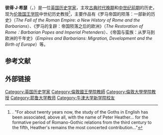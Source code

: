 {{Infobox academic
| honorific_prefix   = <!-- see [[MOS:CREDENTIAL|MOS:CREDENTIAL]] and [[MOS:HONORIFIC|MOS:HONORIFIC]] -->
| name               = Peter Heather
| honorific_suffix   = 
| image              = 
| image_size         = 
| alt                = 
| caption            = 
| native_name        = 
| native_name_lang   = 
| birth_name         = <!-- use only if different from full/othernames -->
| birth_date        = {{birth date and age|1960|06|08|df=y}}
| birth_place       = 英国[[北爱尔兰|北爱尔兰]]
| death_date         = 
| death_place        = 
| death_cause        = 
| nationality        = {{UK}}
| citizenship        = 
| other_names        = 
| occupation         = 
| period             = 
| known_for          = 
| home_town          = 
| title              = 
| boards             = <!--board or similar positions extraneous to main occupation-->
| spouse             = 
| partner            = 
| children           = 
| parents            = 
| relatives          = 
| awards             =
| website            = 
| education          = 
| alma_mater         = {{Plainlist|
* [[Maidstone_Grammar_School|Maidstone Grammar School]]
* [[牛津大学新学院|牛津大学新学院]]
}}
| thesis_title       = The Goths and the Balkans
| thesis_url         = 
| thesis_year        = 1987
| school_tradition   = 牛津学派
| doctoral_advisor   = 
| academic_advisors  = {{Plainlist|
* [[John_Matthews_(historian)|John Matthews]]
* [[James_Howard-Johnston|James Howard-Johnston]]
}}
| influences         = {{Plainlist|
* [[爱德华·吉本|爱德华·吉本]]
* [[爱德华·亚瑟·汤普森|E·A·汤普森]]
}}
| era                = 
| discipline         = {{Plainlist|
* 历史学
}}
| sub_discipline     = 
| workplaces         = {{Plainlist|
* [[牛津大學伍斯特學院|牛津大學伍斯特學院]]
* [[耶鲁大学|耶鲁大学]]
* [[伦敦大学学院|伦敦大学学院]]
* [[伦敦国王学院|伦敦国王学院]]
}}
| doctoral_students  = 
| notable_students   = 
| main_interests     = [[古典时代晚期|古典时代晚期]]
| notable_works      = 
| notable_ideas      = 
| influenced         = 
| signature          = 
| signature_alt      = 
| signature_size     = 
| footnotes          = 
}}
'''彼得·J·希瑟'''（{{lang-en|Peter John Heather}}，{{bd|1960年|6月8日|}}）是一位[[英国|英国]][[历史学家|历史学家]]，主攻[[古典时代晚期|古典时代晚期]]和[[中世纪前期|中世纪前期]]的历史，现为[[伦敦国王学院|伦敦国王学院]]中世纪历史教授<ref name="Humphries">{{harvnb|Humphries|2007|p=126}}. "For about twenty years now, the study of the Goths in English has been associated, above all, with the name of Peter Heather... for the formative period of Romano-Gothic relations from the third century to the fifth, Heather's remains the most concerted contribution..."</ref>，主要作品有《罗马帝国的陨落：一部新的历史》（''The Fall of the Roman Empire: a New History of Rome and the Barbarians''）、《罗马的复辟：帝国陨落之后的欧洲》（''The Restoration of Rome：Barbarian Popes and Imperial Pretenders''）、《帝国与蛮族：从罗马到欧洲的千年史》（''Empires and Barbarians: Migration, Development and the Birth of Europe''）等。

== 参考文献 ==
{{reflist}}

==外部链接==
{{Authority control}}

{{DEFAULTSORT:Heather, Peter}}

[[Category:英国历史学家|Category:英国历史学家]]
[[Category:倫敦國王學院教師|Category:倫敦國王學院教師]]
[[Category:倫敦大學學院教授|Category:倫敦大學學院教授]]
[[Category:耶鲁大学教师|Category:耶鲁大学教师]]
[[Category:牛津大学新学院校友|Category:牛津大学新学院校友]]